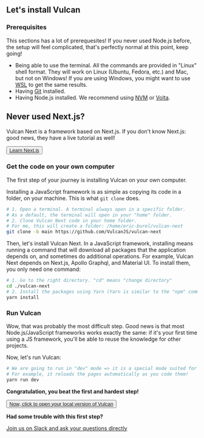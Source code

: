 
## Let's install Vulcan

### Prerequisites

This sections has a lot of prerequesites! If you never used Node.js before, the setup will feel complicated,
that's perfectly normal at this point, keep going!

- Being able to use the terminal. All the commands are provided in "Linux" shell format. They will work
on Linux (Ubuntu, Fedora, etc.) and Mac, but not on Windows! If you are using Windows, you might want to use [WSL](https://docs.microsoft.com/fr-fr/windows/wsl/install) to get the same results.
- Having [Git](https://git-scm.com/) installed.
- Having Node.js installed. We recommend using [NVM](https://github.com/nvm-sh/nvm) or [Volta](https://volta.sh/).

## Never used Next.js?

Vulcan Next is a framework based on Next.js. 
If you don't know Next.js: good news, they have a live tutorial as well!

<Button>
  <a target="_blank" rel="noreferrer" href="https://nextjs.org/learn/">
    Learn Next.js
  </a>
</Button>

### Get the code on your own computer

The first step of your journey is installing Vulcan on your own computer.

Installing a JavaScript framework is as simple as copying its code in a folder, on your machine. This is what `git clone` does.

```sh
# 1. Open a terminal. A terminal always open in a specific folder.
# As a default, the terminal will open in your "home" folder.
# 2. Clone Vulcan Next code in your home folder.
# For me, this will create a folder: /home/eric-burel/vulcan-next
git clone -b main https://github.com/VulcanJS/vulcan-next
```

Then, let's install Vulcan Next. In a JavaScript framework, installing means running a command that will 
download all packages that the application depends on, and sometimes do additional operations.
For example, Vulcan Next depends on Next.js, Apollo Graphql, and Material UI. To install them,
you only need one command:


```sh
# 1. Go to the right directory. "cd" means "change directory"
cd ./vulcan-next
# 2. Install the packages using Yarn (Yarn is similar to the "npm" command, but better :))
yarn install
```

### Run Vulcan

Wow, that was probably the most difficult step. Good news is that most Node.js/JavaScript frameworks
works exactly the same: if it's your first time using a JS framework, you'll be able to reuse the knowledge
for other projects.

Now, let's run Vulcan:

```sh
# We are going to run in "dev" mode => it is a special mode suited for developement.
# For example, it reloads the pages automatically as you code them!
yarn run dev
```

**Congratulation, you beat the first and hardest step!**

<Button>
  <a target="_blank" rel="noreferrer" href="http://localhost:3000/learn/intro-local">
    Now, click to open your local version of Vulcan
  </a>
</Button>

**Had some trouble with this first step?**

[Join us on Slack and ask your questions directly](http://slack.vulcanjs.org/)